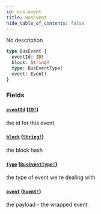 ```yaml
---
id: bus-event
title: BusEvent
hide_table_of_contents: false
---
```



No description

```graphql
type BusEvent {
  eventId: ID!
  block: String!
  type: BusEventType!
  event: Event!
}
```


### Fields

#### [`eventId`](#) ([`ID!`](/docs/testnet/graphql/scalars/id))

the id for this event


#### [`block`](#) ([`String!`](/docs/testnet/graphql/scalars/string))

the block hash


#### [`type`](#) ([`BusEventType!`](/docs/testnet/graphql/enums/bus-event-type))

the type of event we're dealing with


#### [`event`](#) ([`Event!`](/docs/testnet/graphql/unions/event))

the payload - the wrapped event




